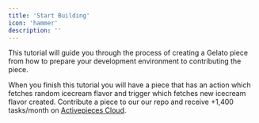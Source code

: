 ```yaml
---
title: 'Start Building'
icon: 'hammer'
description: ''
---
```

 
This tutorial will guide you through the process of creating a Gelato piece from how to prepare your development environment to contributing the piece.

When you finish this tutorial you will have a piece that has an action which fetches random icecream flavor and trigger which fetches new icecream flavor created.
<Card title="Contribution" icon="gift" iconType="duotone" color="#6e41e2">
 Contribute a piece to our our repo and receive +1,400 tasks/month on [Activepieces Cloud](https://cloud.activepieces.com).
</Card>
